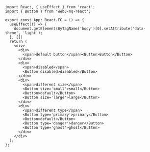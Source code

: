```tsx
import React, { useEffect } from 'react';
import { Button } from 'web3-mq-react';

export const App: React.FC = () => {
  useEffect(() => {
    document.getElementsByTagName('body')[0].setAttribute('data-theme', 'light');
  }, [])
  return (
    <div>
      <div>
        <span>default button</span><Button>Button</Button>
      </div>
      <div>
        <span>disabled</span>
        <Button disabled>disabled</Button>
      </div>
      <div>
        <span>different size</span>
        <Button size='small'>small</Button>
        <Button>default</Button>
        <Button size='large'>large</Button>
      </div>
      <div>
        <span>different type</span>
        <Button type='primary'>primary</Button>
        <Button>default</Button>
        <Button type='danger'>danger</Button>
        <Button type='ghost'>ghost</Button>
      </div>
    </div>
  );
}; 
```